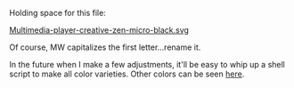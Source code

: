 {{MtpNav}}

Holding space for this file:

[http://tricky.vanstaveren.us/images/4/4e/Multimedia-player-creative-zen-micro-black.svg Multimedia-player-creative-zen-micro-black.svg]

Of course, MW capitalizes the first letter...rename it.

In the future when I make a few adjustments, it'll be easy to whip up a shell script to make all color varieties.  Other colors can be seen [http://www.edysk.pl/gfx/bez/nagrody_zen_02.jpg here].